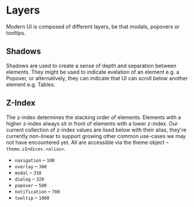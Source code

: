 
<Meta title="Design Foundations/Elevation" />

# Layers

Modern UI is composed of different layers, be that modals, popovers or tooltips.

## Shadows

Shadows are used to create a sense of depth and separation between elements. They might be used to indicate evelation of
an element e.g. a Popover, or alternatively, they can indicate that UI can scroll below another element e.g. Tables.

## Z-Index

The z-index determines the stacking order of elements. Elements with a higher z-index always sit in front of elements
with a lower z-index. Our current collection of z-index values are lised below with their alias, they're currently
non-linear to support growing other common use-cases we may not have encountered yet. All are accessible via the theme
object – `theme.zIndices.<alias>`.

- `navigation` – `100`
- `overlay` – `300`
- `modal` – `310`
- `dialog` – `320`
- `popover` – `500`
- `notification` – `700`
- `tooltip` – `1000`
